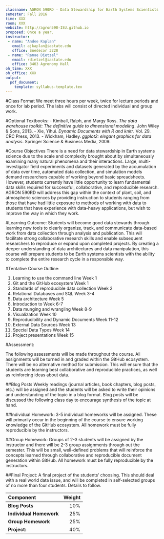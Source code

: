 ```yaml
---
classname: AGRON 590RD - Data Stewardship for Earth Systems Scientists  
semester: Fall 2016
time: XXX
room: XXX
website: http://agron590-ISU.github.io
proposed: Once a year.
instructor:
 - name: "Andee Kaplan"
   email: ajkaplan@iastate.edu
   office: Snedecor 3220
 - name: "Ranae Dietzel"
   email: rdietzel@iastate.edu
   office: 3403 Agronomy Hall
oh_time: XXX
oh_office: XXX
output:
  pdf_document:
    template: syllabus-template.tex
---
```

#Class Format
We meet three hours per week, twice for lecture periods and once for lab period. The labs will consist of directed individual and group work.


#Optional Textbooks:
- Kimball, Ralph, and Margy Ross. *The data warehouse toolkit: The definitive guide to dimensional modeling*. John Wiley & Sons, 2013.
- Xie, Yihui. *Dynamic Documents with R and knitr*. Vol. 29. CRC Press, 2013.
- Wickham, Hadley. *ggplot2: elegant graphics for data analysis*. Springer Science & Business Media, 2009.

#Course Objectives
There is a need for data stewardship in Earth systems science due to the scale and complexity brought about by simultaneously examining many natural phenomena and their interactions.  Large, multi-investigator field experiments and datasets generated by the accumulation of data over time, automated data collection, and simulation models demand researchers capable of working beyond basic spreadsheets. However, students currently have little opportunity to learn fundamental data skills required for successful, collaborative, and reproducible research. AGRON 590RD will address this gap within the context of plant, soil, and atmospheric sciences by providing instruction to students ranging from those that have had little exposure to methods of working with data to students that have experience with data-heavy applications, but wish to improve the way in which they work.  

#Learning Outcome:
Students will become good data stewards through learning new tools to clearly organize, track, and communicate data-based work from data collection through analysis and publication. This will facilitate strong collaborative research skills and enable subsequent researchers to reproduce or expand upon completed projects. By creating a deeper understanding of data architectures and data manipulation, this course will prepare students to be Earth systems scientists with the ability to complete the entire research cycle in a responsible way.

#Tentative Course Outline:

1. Learning to use the command line \dotfill Week 1
2. Git and the GitHub ecosystem \dotfill Week 1
1. Standards of reproducible data collection \dotfill Week 2
1. Relational Databases and SQL \dotfill Week 3-4
1. Data architecture \dotfill Week 5
1. Introduction to \texttt{R} \dotfill Week 6-7
1. Data munging and wrangling \dotfill Week 8-9
1. Visualization \dotfill Week 10
1. Reproducibility and Dynamic Documents \dotfill Week 11-12
1. External Data Sources \dotfill Week 13
1. Special Data Types \dotfill Week 14
1. Project presentations \dotfill Week 15

#Assessment: 

The following assessments will be made throughout the course. All assignments will be turned in and graded within the GitHub ecosystem. There will be no alternative method for submission. This will ensure that the students are learning best collaborative and reproducible practices, as well as reinforcing ideas about data.

##Blog Posts 
Weekly readings (journal articles, book chapters, blog posts, etc.) will be assigned and the students will be asked to write their opinions and understanding of the topic in a blog format. Blog posts will be discussed the following class day to encourage synthesis of the topic at hand. 

##Individual Homework: 
3-5 individual homeworks will be assigned. These will primarily occur in the beginning of the course to ensure working knowledge of the GitHub ecosystem. All homework must be fully reproducible by the instructors.

##Group Homework:
Groups of 2-3 students will be assigned by the instructor and there will be 2-3 group assignments through out the semester. This will be small, well-defined problems that will reinforce the concepts learned through collaborative and reproducible document generation within GitHub. All homework must be fully reproducible by the instructors.

##Final Project: 
 A final project of the students' choosing. This should deal with a real world data issue, and will be completed in self-selected groups of no more than four students. Details to follow.


| Component | Weight |
|:---|---:|
|**Blog Posts** | 10\% |
|**Individual Homework** | 25\% |
|**Group Homework** | 25\% |
|**Project:** | 40\% |

